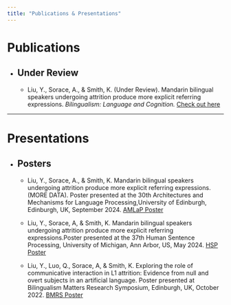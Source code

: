 ```yaml
---
title: "Publications & Presentations"
---
```


<h1>Publications</h1>

-   <h2>Under Review</h2>

    -   <p>Liu, Y., Sorace, A., & Smith, K. (Under Review). Mandarin bilingual speakers undergoing attrition produce more explicit referring expressions. <em>Bilingualism: Language and Cognition.</em> <a href="manuscript_YL.pdf" target="_blank">Check out here</a></p>
    
------------------------------------------------------------------------

<h1>Presentations</h1>

-   <h2>Posters</h2>

    -   <p>Liu, Y., Sorace, A., & Smith, K. Mandarin bilingual speakers undergoing attrition produce more explicit referring expressions.(MORE DATA). Poster presented at the 30th Architectures and Mechanisms for Language Processing,University of Edinburgh, Edinburgh, UK, September 2024. <a href="AMLaP_poster.pdf" target="_blank">AMLaP Poster</a></p>

    -   <p>Liu, Y., Sorace, A, & Smith, K. Mandarin bilingual speakers undergoing attrition produce more explicit referring expressions.Poster presented at the 37th Human Sentence Processing, University of Michigan, Ann Arbor, US, May 2024. <a href="HSP_poster.pdf" target="_blank">HSP Poster</a></p>

    -   <p>Liu, Y., Luo, Q., Sorace, A, & Smith, K. Exploring the role of communicative interaction in L1 attrition: Evidence from null and overt subjects in an artificial language. Poster presented at Bilingualism Matters Research Symposium, Edinburgh, UK, October 2022. <a href="BMRS_poster.pdf" target="_blank">BMRS Poster</a></p>
